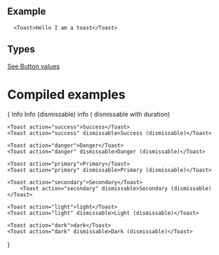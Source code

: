 
## Example
```
  <Toast>Hello I am a toast</Toast>
```

## Types
[See Button values](https://github.com/bolanosdev/bennie-ui/blob/main/libraries/types/sizing/opacity.types.ts)

# Compiled examples 

{
  <Unstyled>
    <Toast action="info">Info</Toast>
    <Toast action="info" dismissable>Info (dismissable)</Toast>
    <Toast action="info" dismissable duration={5}>info ( dismissable with duration)</Toast>

    <Toast action="success">Success</Toast>
    <Toast action="success" dismissable>Success (dismissable)</Toast>

    <Toast action="danger">Danger</Toast>
    <Toast action="danger" dismissable>Danger (dismissable)</Toast>

    <Toast action="primary">Primary</Toast>
    <Toast action="primary" dismissable>Primary (dismissable)</Toast>

    <Toast action="secondary">Secondary</Toast>
        <Toast action="secondary" dismissable>Secondary (dismissable)</Toast>

    <Toast action="light">light</Toast>
    <Toast action="light" dismissable>Light (dismissable)</Toast>

    <Toast action="dark">dark</Toast>
    <Toast action="dark" dismissable>Dark (dismissable)</Toast>


  </Unstyled>
}




